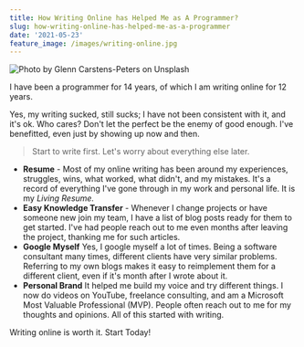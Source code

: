 ```yaml
---
title: How Writing Online has Helped Me as A Programmer?
slug: how-writing-online-has-helped-me-as-a-programmer
date: '2021-05-23'
feature_image: /images/writing-online.jpg
---
```

![Photo by Glenn Carstens-Peters on Unsplash](/images/writing-online.jpg)

I have been a programmer for 14 years, of which I am writing online for 12 years.

Yes, my writing sucked, still sucks; I have not been consistent with it, and it's ok. Who cares? Don't let the perfect be the enemy of good enough. I've benefitted, even just by showing up now and then.

> Start to write first. Let's worry about everything else later.

-   **Resume** - Most of my online writing has been around my experiences, struggles, wins, what worked, what didn't, and my mistakes. It's a record of everything I've gone through in my work and personal life. It is my _Living Resume._
-   **Easy Knowledge Transfer** - Whenever I change projects or have someone new join my team, I have a list of blog posts ready for them to get started. I've had people reach out to me even months after leaving the project, thanking me for such articles.
-   **Google Myself** Yes, I google myself a lot of times. Being a software consultant many times, different clients have very similar problems. Referring to my own blogs makes it easy to reimplement them for a different client, even if it's month after I wrote about it.
-   **Personal Brand** It helped me build my voice and try different things. I now do videos on YouTube, freelance consulting, and am a Microsoft Most Valuable Professional (MVP). People often reach out to me for my thoughts and opinions. All of this started with writing.

Writing online is worth it. Start Today!
